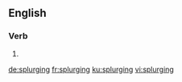 ==English==

===Verb===
{{head|en|present participle}}

# {{present participle of|splurge|lang=en|nocat=1}}

[[de:splurging]]
[[fr:splurging]]
[[ku:splurging]]
[[vi:splurging]]